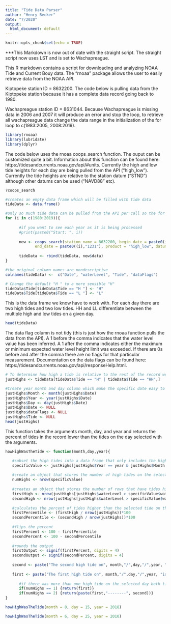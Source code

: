 ```yaml
---
title: "Tide Data Parser"
author: "Henry Becker"
date: "7/2020"
output:
  html_document: default
---
```


```r
knitr::opts_chunk$set(echo = TRUE)
```



***This Markdown is now out of date with the straight script. The straight script now uses LST and is set to Wachapreague.




This R markdown contains a script for downloading and analyzing NOAA Tide and Current Bouy data. 
The "rnoaa" package allows the user to easily retrieve data from the NOAA API. 

Kiptopeke station ID = 8632200. The code below is pulling data from the Kiptopeke station because it has a complete data record going back to 1980.

Wachapreague station ID = 8631044. Because Wachapreague is missing data in 2006 and 2007 it will produce an error and stop the loop, to retrieve all wachapreague data change the data range in the initialization of the for loop to c(1983:2005, 2008:2019).


```r
library(rnoaa)
library(lubridate)
library(dplyr)
```


The code below uses the rnoaa coops_search function. The ouput can be customized quite a bit.
Information about this function can be found here: https://tidesandcurrents.noaa.gov/api/#units.
Currently the high and low tide heights for each day are being pulled from the API ("high_low").
Currently the tide heights are relative to the station datum ("STND") although other datums can be used ("NAVD88" etc).


```r
?coops_search
```
```r
#creates an empty data frame which will be filled with tide data
tideData <- data.frame()

#only so much tide data can be pulled from the API per call so the for loop below retrieves data one year at a time
for (i in c(1980:2019)){
      
      #if you want to see each year as it is being processed
      #print(paste0("Start: ", i))
      
      new <- coops_search(station_name = 8632200, begin_date = paste0(i,"0101"), 
             end_date = paste0((i),"1231"), product = "high_low", datum = "STND")
      
      tideData <- rbind(tideData, new$data)
}

#the original column names are nondescriptive
colnames(tideData) <-  c("Date", "waterLevel", "Tide", "dataFlags")

# Change the default "H " to a more sensible "H"
tideData$Tide[tideData$Tide == "H "] <- "H"
tideData$Tide[tideData$Tide == "L "] <- "L"
```


This is the data frame we know have to work with.
For each day there are two high tides and two low tides. 
HH and LL differentiate between the multiple high and low tides on a given day.


```r
head(tideData)
```


The data flag column is not tidy (this is just how the rnoaa function pulls the data from the API). 
A 1 before the comma indicates that the water level value has been inferred.
A 1 after the comma indicates either the maximum or minimum expected water level height limit was exceeded.
If there are 0s before and after the comma there are no flags for that particular measurement. 
Documentation on the data flags can be found here: https://tidesandcurrents.noaa.gov/api/responseHelp.html.


```r
# To determine how high a tide is relative to the rest of the record we will only need the high tides which are subsetted here. 
justHighs <- tideData[tideData$Tide == "H" | tideData$Tide == "HH",]

#Create year month and day column which make the specific date easy to call
justHighs$Month <- month(justHighs$Date)
justHighs$Year <- year(justHighs$Date)
justHighs$Day <- day(justHighs$Date)
justHighs$Date <- NULL
justHighs$dataFlags <- NULL
justHighs$Tide <- NULL
head(justHighs)
```


This function takes the arguments month, day, and year and returns the percent of tides in the record lower than the tides on the day selected with the arguments.


```r
howHighWasTheTide <- function(month,day,year){

   #subset the high tides into a data frame that only includes the high tides for the day selected
   specificValue <- justHighs[justHighs$Year == year & justHighs$Month == month & justHighs$Day == day, ]
   
   #create an object that stores the number of high tides on the selected day
   numHighs <- nrow(specificValue)
   
   #creates an object that stores the number of rows that have tides higher than the specific tide on the selected day
   firstHigh <- nrow(justHighs[justHighs$waterLevel > specificValue$waterLevel[1],])
   secondHigh <- nrow(justHighs[justHighs$waterLevel > specificValue$waterLevel[2],])
   
   #calculates the percent of tides higher than the selected tide on the selected day
   firstPercentile <- (firstHigh / nrow(justHighs))*100
   secondPercentile <- (secondHigh / nrow(justHighs))*100
   
   #flips the percent
   firstPercent <- 100 - firstPercentile
   secondPercent <- 100 - secondPercentile
   
   #rounds the output
   firstOutput <- signif(firstPercent, digits = 4)
   secondOutput <- signif(secondPercent, digits = 4)
   
   second <- paste("The second high tide on", month,"/",day,"/",year, "is higher than", secondOutput, "Percent of high tides from 1980 - 2018")
      
   first <- paste("The first high tide on", month,"/",day,"/",year, "is higher than", firstOutput, "Percent of high tides from 1980 - 2018")
   
      #if there was more than one high tide on the selected day both tide percents will be shown 
      if(numHighs == 1) {return(first)}
      if(numHighs == 2) {return(paste(first,"--------", second))}
}

```



```r
howHighWasTheTide(month = 8, day = 15, year = 2018)
```


```r
howHighWasTheTide(month = 6, day = 25, year = 2010)
```


